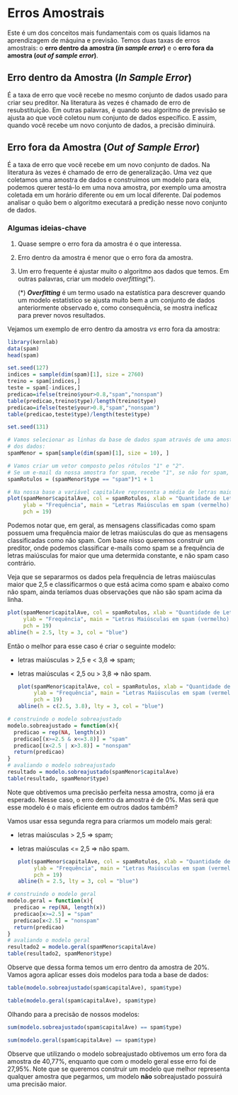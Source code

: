 # Erros Amostrais

Este é um dos conceitos mais fundamentais com os quais lidamos na aprendizagem de máquina e previsão. Temos duas taxas de erros amostrais: o **erro dentro da amostra (*in sample error*)** e o **erro fora da amostra (*out of sample error*)**.

## **Erro dentro da Amostra (*In Sample Error*)**

É a taxa de erro que você recebe no mesmo conjunto de dados usado para criar seu preditor. Na literatura às vezes é chamado de erro de resubstituição. Em outras palavras, é quando seu algoritmo de previsão se ajusta ao que você coletou num conjunto de dados específico. E assim, quando você recebe um novo conjunto de dados, a precisão diminuirá.

## **Erro fora da Amostra (*Out of Sample Error*)**

É a taxa de erro que você recebe em um novo conjunto de dados. Na literatura às vezes é chamado de erro de generalização. Uma vez que coletamos uma amostra de dados e construímos um modelo para ela, podemos querer testá-lo em uma nova amostra, por exemplo uma amostra coletada em um horário diferente ou em um local diferente. Daí podemos analisar o quão bem o algoritmo executará a predição nesse novo conjunto de dados.

### **Algumas ideias-chave**

1.  Quase sempre o erro fora da amostra é o que interessa.

2.  Erro dentro da amostra é menor que o erro fora da amostra.

3.  Um erro frequente é ajustar muito o algoritmo aos dados que temos. Em outras palavras, criar um modelo *overfitting*(\*).

    (\*) ***Overfitting*** é um termo usado na estatística para descrever quando um modelo estatístico se ajusta muito bem a um conjunto de dados anteriormente observado e, como consequência, se mostra ineficaz para prever novos resultados.

Vejamos um exemplo de erro dentro da amostra *vs* erro fora da amostra:

```r
library(kernlab)
data(spam)
head(spam)

set.seed(127)
indices = sample(dim(spam)[1], size = 2760)
treino = spam[indices,]
teste = spam[-indices,]
predicao=ifelse(treino$your>0.8,"spam","nonspam")
table(predicao,treino$type)/length(treino$type)
predicao=ifelse(teste$your>0.8,"spam","nonspam")
table(predicao,teste$type)/length(teste$type)
```

```r
set.seed(131)

# Vamos selecionar as linhas da base de dados spam através de uma amostra de tamanho 10 das 4601 linhas
# dos dados:
spamMenor = spam[sample(dim(spam)[1], size = 10), ]

# Vamos criar um vetor composto pelos rótulos "1" e "2". 
# Se um e-mail da nossa amostra for spam, recebe "1", se não for spam, recebe "2".
spamRotulos = (spamMenor$type == "spam")*1 + 1

# Na nossa base a variável capitalAve representa a média de letras maiúsculas por linha.
plot(spamMenor$capitalAve, col = spamRotulos, xlab = "Quantidade de Letras Maiúsculas",
     ylab = "Frequência", main = "Letras Maiúsculas em spam (vermelho) e em ham (preto)",
     pch = 19)
```

Podemos notar que, em geral, as mensagens classificadas como spam possuem uma frequência maior de letras maiúsculas do que as mensagens classificadas como não spam. Com base nisso queremos construir um preditor, onde podemos classificar e-mails como spam se a frequência de letras maiúsculas for maior que uma determida constante, e não spam caso contrário.

Veja que se separarmos os dados pela frequência de letras maiúsculas maior que 2,5 e classificarmos o que está acima como spam e abaixo como não spam, ainda teríamos duas observações que não são spam acima da linha.

```r
plot(spamMenor$capitalAve, col = spamRotulos, xlab = "Quantidade de Letras Maiúsculas",
     ylab = "Frequência", main = "Letras Maiúsculas em spam (vermelho) e em ham (preto)",
     pch = 19)
abline(h = 2.5, lty = 3, col = "blue")
```

Então o melhor para esse caso é criar o seguinte modelo:

-   letras maiúsculas \> 2,5 e \< 3,8 ⇒ spam;

-   letras maiúsculas \< 2,5 ou \> 3,8 ⇒ não spam.

    ```r
    plot(spamMenor$capitalAve, col = spamRotulos, xlab = "Quantidade de Letras Maiúsculas",
         ylab = "Frequência", main = "Letras Maiúsculas em spam (vermelho) e em ham (preto)",
         pch = 19)
    abline(h = c(2.5, 3.8), lty = 3, col = "blue")
    ```

```r
# construindo o modelo sobreajustado
modelo.sobreajustado = function(x){
  predicao = rep(NA, length(x))
  predicao[(x>=2.5 & x<=3.8)] = "spam"
  predicao[(x<2.5 | x>3.8)] = "nonspam"
  return(predicao)
}
# avaliando o modelo sobreajustado
resultado = modelo.sobreajustado(spamMenor$capitalAve)
table(resultado, spamMenor$type)
```

Note que obtivemos uma precisão perfeita nessa amostra, como já era esperado. Nesse caso, o erro dentro da amostra é de 0%. Mas será que esse modelo é o mais eficiente em outros dados também?

Vamos usar essa segunda regra para criarmos um modelo mais geral:

-   letras maiúsculas \> 2,5 ⇒ spam;

-   letras maiúsculas \<= 2,5 ⇒ não spam.

    ```r
    plot(spamMenor$capitalAve, col = spamRotulos, xlab = "Quantidade de Letras Maiúsculas",
         ylab = "Frequência", main = "Letras Maiúsculas em spam (vermelho) e em ham (preto)",
         pch = 19)
    abline(h = 2.5, lty = 3, col = "blue")
    ```

```r
# construindo o modelo geral
modelo.geral = function(x){
  predicao = rep(NA, length(x))
  predicao[x>=2.5] = "spam"
  predicao[x<2.5] = "nonspam"
  return(predicao)
}
# avaliando o modelo geral
resultado2 = modelo.geral(spamMenor$capitalAve)
table(resultado2, spamMenor$type)
```

Observe que dessa forma temos um erro dentro da amostra de 20%. Vamos agora aplicar esses dois modelos para toda a base de dados:

```r
table(modelo.sobreajustado(spam$capitalAve), spam$type)
```

```r
table(modelo.geral(spam$capitalAve), spam$type)
```

Olhando para a precisão de nossos modelos:

```r
sum(modelo.sobreajustado(spam$capitalAve) == spam$type)

```

```r
sum(modelo.geral(spam$capitalAve) == spam$type)

```

Observe que utilizando o modelo sobreajustado obtivemos um erro fora da amostra de 40,77%, enquanto que com o modelo geral esse erro foi de 27,95%. Note que se queremos construir um modelo que melhor representa qualquer amostra que pegarmos, um modelo **não** sobreajustado possuirá uma precisão maior.
